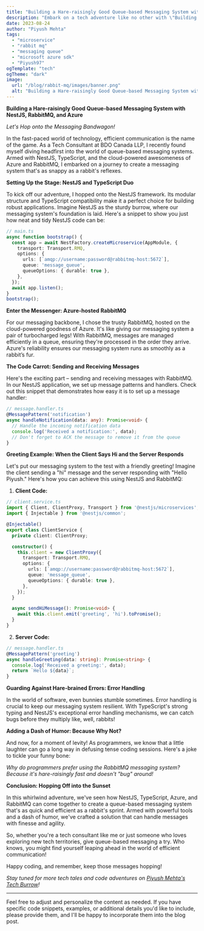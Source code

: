```yaml
---
title: "Building a Hare-raisingly Good Queue-based Messaging System with NestJS, RabbitMQ, and Azure"
description: "Embark on a tech adventure like no other with \"Building a Hare-raisingly Good Queue-based Messaging System\"! Join Piyush Mehta, Tech Consultant at BDO Canada LLP, as he crafts a messaging marvel using NestJS, TypeScript, Azure, and RabbitMQ"
date: 2023-08-24
author: "Piyush Mehta"
tags:
  - "microservice"
  - "rabbit mq"
  - "messaging queue"
  - "microsoft azure sdk"
  - "Piyush97"
ogTemplate: "tech"
ogTheme: "dark"
image:
  url: "/blog/rabbit-mq/images/banner.png"
  alt: "Building a Hare-raisingly Good Queue-based Messaging System with NestJS, RabbitMQ, and Azure"
---
```



**Building a Hare-raisingly Good Queue-based Messaging System with NestJS, RabbitMQ, and Azure**

_Let's Hop onto the Messaging Bandwagon!_

In the fast-paced world of technology, efficient communication is the name of the game. As a Tech Consultant at BDO Canada LLP, I recently found myself diving headfirst into the world of queue-based messaging systems. Armed with NestJS, TypeScript, and the cloud-powered awesomeness of Azure and RabbitMQ, I embarked on a journey to create a messaging system that's as snappy as a rabbit's reflexes.

**Setting Up the Stage: NestJS and TypeScript Duo**

To kick off our adventure, I hopped onto the NestJS framework. Its modular structure and TypeScript compatibility make it a perfect choice for building robust applications. Imagine NestJS as the sturdy burrow, where our messaging system's foundation is laid. Here's a snippet to show you just how neat and tidy NestJS code can be:

```typescript
// main.ts
async function bootstrap() {
  const app = await NestFactory.createMicroservice(AppModule, {
    transport: Transport.RMQ,
    options: {
      urls: [`amqp://username:password@rabbitmq-host:5672`],
      queue: 'message_queue',
      queueOptions: { durable: true },
    },
  });
  await app.listen();
}
bootstrap();
```

**Enter the Messenger: Azure-hosted RabbitMQ**

For our messaging backbone, I chose the trusty RabbitMQ, hosted on the cloud-powered goodness of Azure. It's like giving our messaging system a pair of turbocharged legs! With RabbitMQ, messages are managed efficiently in a queue, ensuring they're processed in the order they arrive. Azure's reliability ensures our messaging system runs as smoothly as a rabbit’s fur.

**The Code Carrot: Sending and Receiving Messages**

Here's the exciting part – sending and receiving messages with RabbitMQ. In our NestJS application, we set up message patterns and handlers. Check out this snippet that demonstrates how easy it is to set up a message handler:

```typescript
// message.handler.ts
@MessagePattern('notification')
async handleNotification(data: any): Promise<void> {
  // Handle the incoming notification data
  console.log('Received a notification:', data);
  // Don't forget to ACK the message to remove it from the queue
}
```

**Greeting Example: When the Client Says Hi and the Server Responds**

Let's put our messaging system to the test with a friendly greeting! Imagine the client sending a "hi" message and the server responding with "Hello Piyush." Here's how you can achieve this using NestJS and RabbitMQ:

1. **Client Code:**

```typescript
// client.service.ts
import { Client, ClientProxy, Transport } from '@nestjs/microservices';
import { Injectable } from '@nestjs/common';

@Injectable()
export class ClientService {
  private client: ClientProxy;

  constructor() {
    this.client = new ClientProxy({
      transport: Transport.RMQ,
      options: {
        urls: [`amqp://username:password@rabbitmq-host:5672`],
        queue: 'message_queue',
        queueOptions: { durable: true },
      },
    });
  }

  async sendHiMessage(): Promise<void> {
    await this.client.emit('greeting', 'hi').toPromise();
  }
}
```

2. **Server Code:**

```typescript
// message.handler.ts
@MessagePattern('greeting')
async handleGreeting(data: string): Promise<string> {
  console.log('Received a greeting:', data);
  return `Hello ${data}`;
}
```

**Guarding Against Hare-brained Errors: Error Handling**

In the world of software, even bunnies stumble sometimes. Error handling is crucial to keep our messaging system resilient. With TypeScript's strong typing and NestJS's exceptional error handling mechanisms, we can catch bugs before they multiply like, well, rabbits!

**Adding a Dash of Humor: Because Why Not?**

And now, for a moment of levity! As programmers, we know that a little laughter can go a long way in defusing tense coding sessions. Here's a joke to tickle your funny bone:

_Why do programmers prefer using the RabbitMQ messaging system? Because it's hare-raisingly fast and doesn't "bug" around!_

**Conclusion: Hopping Off into the Sunset**

In this whirlwind adventure, we've seen how NestJS, TypeScript, Azure, and RabbitMQ can come together to create a queue-based messaging system that's as quick and efficient as a rabbit's sprint. Armed with powerful tools and a dash of humor, we've crafted a solution that can handle messages with finesse and agility.

So, whether you're a tech consultant like me or just someone who loves exploring new tech territories, give queue-based messaging a try. Who knows, you might find yourself leaping ahead in the world of efficient communication!

Happy coding, and remember, keep those messages hopping!

_Stay tuned for more tech tales and code adventures on [Piyush Mehta's Tech Burrow](https://www.piyushmehta.com/blog)!_

---

Feel free to adjust and personalize the content as needed. If you have specific code snippets, examples, or additional details you'd like to include, please provide them, and I'll be happy to incorporate them into the blog post.
